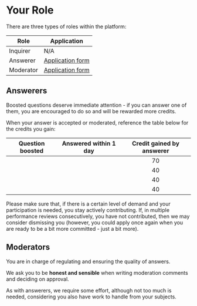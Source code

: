
# Your Role

There are three types of roles within the platform:

| Role      | Application                                                                                                                         |
| --------- | ----------------------------------------------------------------------------------------------------------------------------------- |
| Inquirer  | N/A                                                                                                                                 |
| Answerer  | [Application form](https://docs.google.com/forms/d/e/1FAIpQLSem6sSOBl8yLk6_QSF345qJ6a8SU4hbXg5BC7ZH5tIF7EntiA/viewform?usp=sf_link) |
| Moderator | [Application form](https://docs.google.com/forms/d/e/1FAIpQLSetDP5koQXTSeafpMP9NbnWDNpo2f6DE4HRDKTMGbdZ2BAB4w/viewform?usp=sf_link) |

## Answerers

Boosted questions deserve immediate attention - if you can answer one of them, you are encouraged to do so and will be rewarded more credits.

When your answer is accepted or moderated, reference the table below for the credits you gain:

|                Question boosted                |             Answered within 1 day              |                                    Credit gained by answerer                                    |
| :--------------------------------------------: | :--------------------------------------------: | :---------------------------------------------------------------------------------------------: |
| <Accepted className="mx-auto" hasBg={false} /> | <Accepted className="mx-auto" hasBg={false} /> | <div className="flex items-center gap-2 justify-center"><Coin width={20} height={20} />70</div> |
| <Accepted className="mx-auto" hasBg={false} /> |  <Cross className="mx-auto" hasBg={false} />   | <div className="flex items-center gap-2 justify-center"><Coin width={20} height={20} />40</div> |
|  <Cross className="mx-auto" hasBg={false} />   | <Accepted className="mx-auto" hasBg={false} /> | <div className="flex items-center gap-2 justify-center"><Coin width={20} height={20} />40</div> |
|  <Cross className="mx-auto" hasBg={false} />   |  <Cross className="mx-auto" hasBg={false} />   | <div className="flex items-center gap-2 justify-center"><Coin width={20} height={20} />40</div> |

Please make sure that, if there is a certain level of demand and your participation is needed, you stay actively contributing. If, in multiple performance reviews consecutively, you have not contributed, then we may consider dismissing you (however, you could apply once again when you are ready to be a bit more committed - just a bit more).

## Moderators

You are in charge of regulating and ensuring the quality of answers.

We ask you to be **honest and sensible** when writing moderation comments and deciding on approval.

As with answerers, we require some effort, although not too much is needed, considering you also have work to handle from your subjects.
